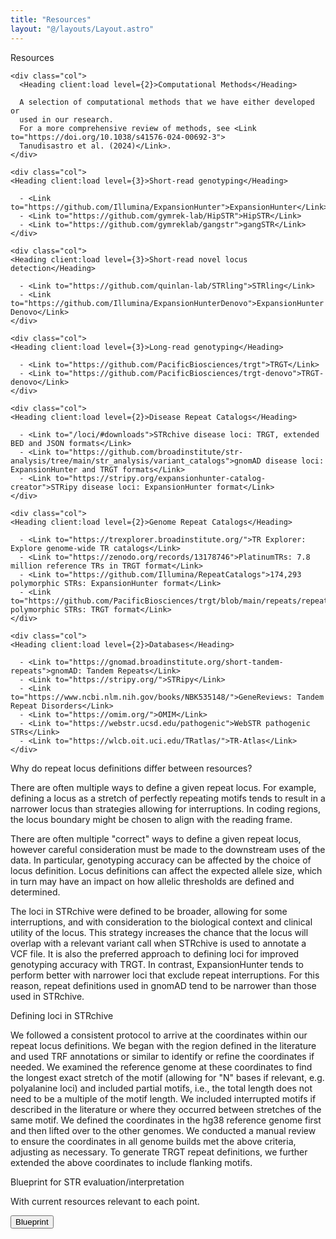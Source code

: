 ```yaml
---
title: "Resources"
layout: "@/layouts/Layout.astro"
---
```



<section>

<Heading client:load level={1}>
  Resources
</Heading>

</section>

<section>
  <div class={styles.grid}>

    <div class="col">
      <Heading client:load level={2}>Computational Methods</Heading>

      A selection of computational methods that we have either developed or
      used in our research.
      For a more comprehensive review of methods, see <Link to="https://doi.org/10.1038/s41576-024-00692-3">
      Tanudisastro et al. (2024)</Link>.
    </div>

    <div class="col">
    <Heading client:load level={3}>Short-read genotyping</Heading>

      - <Link to="https://github.com/Illumina/ExpansionHunter">ExpansionHunter</Link>
      - <Link to="https://github.com/gymrek-lab/HipSTR">HipSTR</Link>
      - <Link to="https://github.com/gymreklab/gangstr">gangSTR</Link>
    </div>

    <div class="col">
    <Heading client:load level={3}>Short-read novel locus detection</Heading>

      - <Link to="https://github.com/quinlan-lab/STRling">STRling</Link>
      - <Link to="https://github.com/Illumina/ExpansionHunterDenovo">ExpansionHunter Denovo</Link>
    </div>

    <div class="col">
    <Heading client:load level={3}>Long-read genotyping</Heading>

      - <Link to="https://github.com/PacificBiosciences/trgt">TRGT</Link>
      - <Link to="https://github.com/PacificBiosciences/trgt-denovo">TRGT-denovo</Link>
    </div>

  </div>
</section>

<section>
  <div class={styles.grid}>

    <div class="col">
    <Heading client:load level={2}>Disease Repeat Catalogs</Heading>

      - <Link to="/loci/#downloads">STRchive disease loci: TRGT, extended BED and JSON formats</Link>
      - <Link to="https://github.com/broadinstitute/str-analysis/tree/main/str_analysis/variant_catalogs">gnomAD disease loci: ExpansionHunter and TRGT formats</Link>
      - <Link to="https://stripy.org/expansionhunter-catalog-creator">STRipy disease loci: ExpansionHunter format</Link>
    </div>

    <div class="col">
    <Heading client:load level={2}>Genome Repeat Catalogs</Heading>

      - <Link to="https://trexplorer.broadinstitute.org/">TR Explorer: Explore genome-wide TR catalogs</Link>
      - <Link to="https://zenodo.org/records/13178746">PlatinumTRs: 7.8 million reference TRs in TRGT format</Link>
      - <Link to="https://github.com/Illumina/RepeatCatalogs">174,293 polymorphic STRs: ExpansionHunter format</Link>
      - <Link to="https://github.com/PacificBiosciences/trgt/blob/main/repeats/repeat_catalog.hg38.bed">174,293 polymorphic STRs: TRGT format</Link>
    </div>

    <div class="col">
    <Heading client:load level={2}>Databases</Heading>

      - <Link to="https://gnomad.broadinstitute.org/short-tandem-repeats">gnomAD: Tandem Repeats</Link>
      - <Link to="https://stripy.org/">STRipy</Link>
      - <Link to="https://www.ncbi.nlm.nih.gov/books/NBK535148/">GeneReviews: Tandem Repeat Disorders</Link>
      - <Link to="https://omim.org/">OMIM</Link>
      - <Link to="https://webstr.ucsd.edu/pathogenic">WebSTR pathogenic STRs</Link>
      - <Link to="https://wlcb.oit.uci.edu/TRatlas/">TR-Atlas</Link>
    </div>

  </div>
</section>

<section>

<Heading client:load level={3}>
  Why do repeat locus definitions differ between resources?
</Heading>

There are often multiple ways to define a given repeat locus.
For example, defining a locus as a stretch of perfectly repeating motifs tends to result in a narrower locus than strategies allowing for interruptions.
In coding regions, the locus boundary might be chosen to align with the reading frame.

There are often multiple "correct" ways to define a given repeat locus, however careful consideration must be made to the downstream uses of the data.
In particular, genotyping accuracy can be affected by the choice of locus definition. Locus definitions can affect the expected allele size, which in turn may have an impact on how allelic thresholds are defined and determined.

The loci in STRchive were defined to be broader, allowing for some interruptions, and with consideration to the biological context and clinical utility of the locus.
This strategy increases the chance that the locus will overlap with a relevant variant call when STRchive is used to annotate a VCF file.
It is also the preferred approach to defining loci for improved genotyping accuracy with <Link to="https://github.com/PacificBiosciences/trgt">TRGT</Link>.
In contrast, <Link to="https://github.com/Illumina/ExpansionHunter">ExpansionHunter</Link> tends to perform better with narrower loci that exclude repeat interruptions.
For this reason, repeat definitions used in <Link to="https://gnomad.broadinstitute.org/short-tandem-repeats">gnomAD</Link> tend to be narrower than those used in STRchive.

<Heading client:load level={3}>
  Defining loci in STRchive
</Heading>

We followed a consistent protocol to arrive at the coordinates within our repeat locus definitions.
We began with the region defined in the literature and used TRF annotations or similar to identify or refine the coordinates if needed.
We examined the reference genome at these coordinates to find the longest exact stretch of the motif (allowing for "N" bases if relevant, e.g. polyalanine loci) and included partial motifs, i.e., the total length does not need to be a multiple of the motif length.
We included interrupted motifs if described in the literature or where they occurred between stretches of the same motif. We defined the coordinates in the hg38 reference genome first and then lifted over to the other genomes.
We conducted a manual review to ensure the coordinates in all genome builds met the above criteria, adjusting as necessary.
To generate TRGT repeat definitions, we further extended the above coordinates to include flanking motifs.

</section>

<section>

<Heading client:load level={3}>
  Blueprint for STR evaluation/interpretation
</Heading>

<p class="center">With current resources relevant to each point.</p>

<Button to="/blueprint.html" design="bubble" newTab>
  <FaCompassDrafting />
  <span>Blueprint</span>
</Button>

</section>
